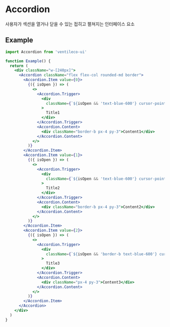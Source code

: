 
<Meta title="COMPONENTS/Accordion" />

# Accordion

사용자가 섹션을 열거나 닫을 수 있는 접히고 펼쳐지는 인터페이스 요소

## Example

```jsx
import Accordion from 'ventileco-ui'

function Example() {
  return (
    <div className="w-[240px]">
      <Accordion className="flex flex-col rounded-md border">
        <Accordion.Item value={0}>
          {({ isOpen }) => (
            <>
              <Accordion.Trigger>
                <div
                  className={`${isOpen && 'text-blue-600'} cursor-pointer border-b px-4 py-3 text-left`}
                >
                  Title1
                </div>
              </Accordion.Trigger>
              <Accordion.Content>
                <div className="border-b px-4 py-3">Content1</div>
              </Accordion.Content>
            </>
          )}
        </Accordion.Item>
        <Accordion.Item value={1}>
          {({ isOpen }) => (
            <>
              <Accordion.Trigger>
                <div
                  className={`${isOpen && 'text-blue-600'} cursor-pointer border-b px-4 py-3 text-left`}
                >
                  Title2
                </div>
              </Accordion.Trigger>
              <Accordion.Content>
                <div className="border-b px-4 py-3">Content2</div>
              </Accordion.Content>
            </>
          )}
        </Accordion.Item>
        <Accordion.Item value={2}>
          {({ isOpen }) => (
            <>
              <Accordion.Trigger>
                <div
                  className={`${isOpen && 'border-b text-blue-600'} cursor-pointer px-4 py-3 text-left`}
                >
                  Title3
                </div>
              </Accordion.Trigger>
              <Accordion.Content>
                <div className="px-4 py-3">Content3</div>
              </Accordion.Content>
            </>
          )}
        </Accordion.Item>
      </Accordion>
    </div>
  )
}
```
